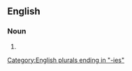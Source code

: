 ==English==

===Noun===
{{head|en|noun form}}

# {{plural of|abnormity|lang=en}}

[[Category:English plurals ending in "-ies"]]